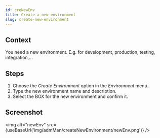 ```yaml
---
id: creNewEnv
title: Create a new environment
slug: create-new-environment
---
```




## Context

You need a new environment. E.g. for development, production, testing, integration,…

## Steps

1. Choose the _Create Environment_ option in the _Environment_ menu.
2. Type the new environment name and description.
3. Select the BOX for the new environment and confirm it.

## Screenshot

<img alt="newEnv" src={useBaseUrl('img/admMan/createNewEnvironment/newEnv.png')} />